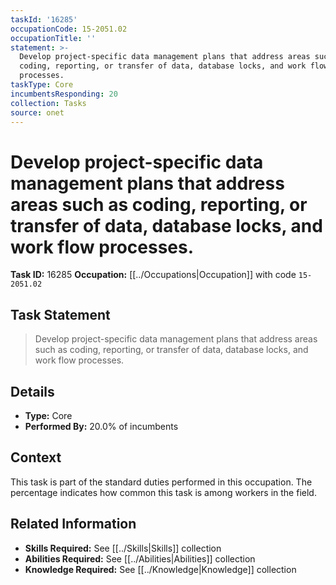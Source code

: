 ```yaml
---
taskId: '16285'
occupationCode: 15-2051.02
occupationTitle: ''
statement: >-
  Develop project-specific data management plans that address areas such as
  coding, reporting, or transfer of data, database locks, and work flow
  processes.
taskType: Core
incumbentsResponding: 20
collection: Tasks
source: onet
---
```

# Develop project-specific data management plans that address areas such as coding, reporting, or transfer of data, database locks, and work flow processes.

**Task ID:** 16285
**Occupation:** [[../Occupations|Occupation]] with code `15-2051.02`

## Task Statement

> Develop project-specific data management plans that address areas such as coding, reporting, or transfer of data, database locks, and work flow processes.

## Details

- **Type:** Core
- **Performed By:** 20.0% of incumbents

## Context

This task is part of the standard duties performed in this occupation. The percentage indicates how common this task is among workers in the field.

## Related Information

- **Skills Required:** See [[../Skills|Skills]] collection
- **Abilities Required:** See [[../Abilities|Abilities]] collection
- **Knowledge Required:** See [[../Knowledge|Knowledge]] collection

